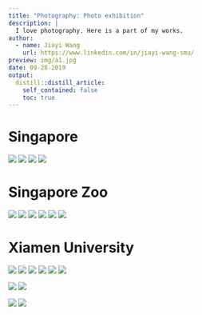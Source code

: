 ```yaml
---
title: "Photography: Photo exhibition"
description: |
  I love photography. Here is a part of my works.
author:
  - name: Jiayi Wang
    url: https://www.linkedin.com/in/jiayi-wang-smu/
preview: img/a1.jpg
date: 09-28-2019
output:
  distill::distill_article:
    self_contained: false
    toc: true
---
```


# Singapore
![](img/a90.jpg)
![](img/a1.jpg)
![](img/a2.jpg)
![](img/a3.jpg)

# Singapore Zoo
![](img/b1.jpg)
![](img/b2.jpg)
![](img/b3.jpg)
![](img/b4.jpg)
![](img/b5.jpg)
![](img/b6.jpg)

# Xiamen University
![](img/a30.jpg)
![](img/a10.jpg)
![](img/a11.jpg)
![](img/a15.jpg)
![](img/a16.jpg)
![](img/a17.jpg)


![](img/a31.jpg)
![](img/a32.jpg)

![](img/a95.jpg)
![](img/a100.jpg)


